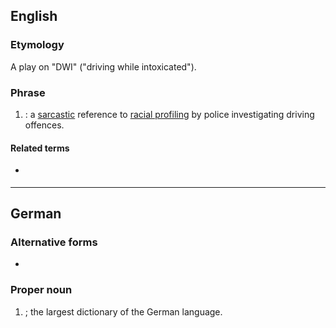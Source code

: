 {{also|dWb}}
==English==

===Etymology===
A play on "DWI" ("driving while intoxicated").

===Phrase===
{{en-phrase}}

# {{initialism of|[[driving]] while [[black]] (or [[brown]])|lang=en|nodot=1}}: a [[sarcastic]] reference to [[racial profiling]] by police investigating driving offences.

====Related terms====
* {{l|en|DWI}} {{gloss|driving while intoxicated}}

----

==German==
{{wikipedia|lang=de}}

===Alternative forms===
* {{l|de|DWb}}

===Proper noun===
{{head|de|proper noun}}

# {{init of|lang=de|[[deutsch|Deutsches]] [[Wörterbuch]]|nodot=1}}; the largest dictionary of the German language.